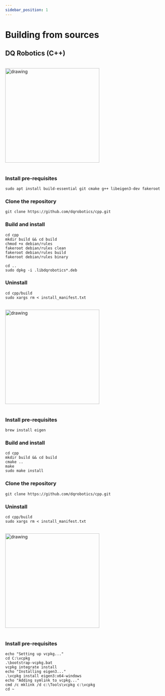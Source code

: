 ```yaml
---
sidebar_position: 1
---
```


# Building from sources

## DQ Robotics (C++)





<Tabs className="unique-tabs">

<TabItem value="py" label="Ubuntu (AMD64/ARM64)">

<div>&nbsp;&nbsp;</div>

<img src="/img/computer_python.svg" alt="drawing" width="300"/>

<div>&nbsp;&nbsp;</div>

### Install pre-requisites

```shell
sudo apt install build-essential git cmake g++ libeigen3-dev fakeroot
```
### Clone the repository

```shell
git clone https://github.com/dqrobotics/cpp.git
```

### Build and install

```shell
cd cpp
mkdir build && cd build
chmod +x debian/rules
fakeroot debian/rules clean
fakeroot debian/rules build
fakeroot debian/rules binary
```

```shell
cd ..
sudo dpkg -i .libdqrobotics*.deb
```

### Uninstall

```shell
cd cpp/build
sudo xargs rm < install_manifest.txt
```

</TabItem>
<TabItem value="cpp" label="MacOS (Apple Silicon)">

<div>&nbsp;&nbsp;</div>

<img src="/img/computer_cpp.svg" alt="drawing" width="300"/>

<div>&nbsp;&nbsp;</div>

### Install pre-requisites

```shell
brew install eigen
```

### Build and install

```shell
cd cpp
mkdir build && cd build
cmake ..
make
sudo make install
```

### Clone the repository

```shell
git clone https://github.com/dqrobotics/cpp.git
```

### Uninstall

```shell
cd cpp/build
sudo xargs rm < install_manifest.txt
```

</TabItem>

<TabItem value="matlab" label="Windows (AMD64)">

<div>&nbsp;&nbsp;</div>

<img src="/img/computer_matlab.svg" alt="drawing" width="300"/>

<div>&nbsp;&nbsp;</div>    

### Install pre-requisites

```shell
echo "Setting up vcpkg..."
cd C:\vcpkg
.\bootstrap-vcpkg.bat
vcpkg integrate install
echo "Installing eigen3..."
.\vcpkg install eigen3:x64-windows
echo "Adding symlink to vcpkg..."
cmd /c mklink /d c:\Tools\vcpkg c:\vcpkg
cd ~
```

</TabItem>
</Tabs>